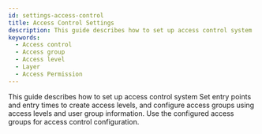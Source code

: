 ```yaml
---
id: settings-access-control
title: Access Control Settings
description: This guide describes how to set up access control system
keywords:
  - Access control
  - Access group
  - Access level
  - Layer
  - Access Permission
---
```


This guide describes how to set up access control system Set entry points and entry times to create access levels, and configure access groups using access levels and user group information. Use the configured access groups for access control configuration.

<DocCardList />
